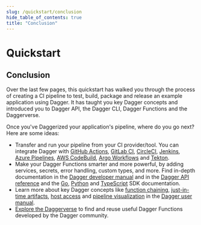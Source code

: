 ```yaml
---
slug: /quickstart/conclusion
hide_table_of_contents: true
title: "Conclusion"
---
```


# Quickstart

## Conclusion

Over the last few pages, this quickstart has walked you through the process of creating a CI pipeline to test, build, package and release an example application using Dagger. It has taught you key Dagger concepts and introduced you to Dagger API, the Dagger CLI, Dagger Functions and the Daggerverse.

Once you've Daggerized your application's pipeline, where do you go next? Here are some ideas:

- Transfer and run your pipeline from your CI provider/tool. You can integrate Dagger with [GitHub Actions](../integrations/642920-github-actions.mdx), [GitLab CI](../integrations/734201-gitlab.mdx), [CircleCI](../integrations/592501-circleci.mdx), [Jenkins](../integrations/322019-jenkins.mdx), [Azure Pipelines](../integrations/197291-azure-pipelines.mdx), [AWS CodeBuild](../integrations/963919-aws-codebuild.mdx), [Argo Workflows](../integrations/533927-argo-workflows.mdx) and [Tekton](../integrations/728101-tekton.mdx).
- Make your Dagger Functions smarter and more powerful, by adding services, secrets, error handling, custom types, and more. Find in-depth documentation in the [Dagger developer manual](../manuals/developer/index.mdx) and in the [Dagger API reference](https://docs.dagger.io/api/reference) and the [Go](https://pkg.go.dev/dagger.io/dagger), [Python](https://dagger-io.readthedocs.org/) and [TypeScript](../reference/typescript/modules.md) SDK documentation.
- Learn more about key Dagger concepts like [function chaining](../manuals/user/functions/539201-chaining.mdx), [just-in-time artifacts](../manuals/user/artifacts/723090-artifacts.mdx), [host access](../manuals/user/host/539261-host.mdx) and [pipeline visualization](../manuals/user/visualization/701082-visualization.mdx) in the [Dagger user manual](../manuals/user/index.mdx).
- [Explore the Daggerverse](https://daggerverse.dev) to find and reuse useful Dagger Functions developed by the Dagger community.
